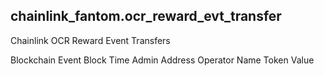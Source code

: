 ## chainlink_fantom.ocr_reward_evt_transfer 
Chainlink OCR Reward Event Transfers


<ParamField path="blockchain">
Blockchain
</ParamField>
<ParamField path="evt_block_time">
Event Block Time
</ParamField>
<ParamField path="admin_address">
Admin Address
</ParamField>
<ParamField path="operator_name">
Operator Name
</ParamField>
<ParamField path="token_value">
Token Value
</ParamField>
